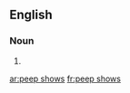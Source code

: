 ==English==

===Noun===
{{head|en|noun plural form}}

# {{plural of|peep show|lang=en}}

[[ar:peep shows]]
[[fr:peep shows]]
